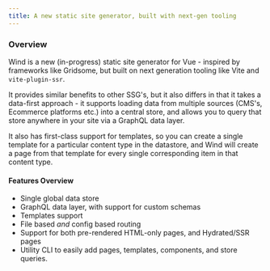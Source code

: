 ```yaml
---
title: A new static site generator, built with next-gen tooling
---
```


### Overview

Wind is a new (in-progress) static site generator for Vue - inspired by frameworks like Gridsome, but built on next generation
tooling like Vite and `vite-plugin-ssr`.

It provides similar benefits to other SSG's, but it also differs in that it takes a data-first approach - it supports loading data from
multiple sources (CMS's, Ecommerce platforms etc.) into a central store, and allows you to query that store anywhere in your site
via a GraphQL data layer.

It also has first-class support for templates, so you can create a single template for a particular content type in the datastore,
and Wind will create a page from that template for every single corresponding item in that content type.

#### Features Overview

- Single global data store
- GraphQL data layer, with support for custom schemas
- Templates support
- File based _and_ config based routing
- Support for both pre-rendered HTML-only pages, and Hydrated/SSR pages
- Utility CLI to easily add pages, templates, components, and store queries.
